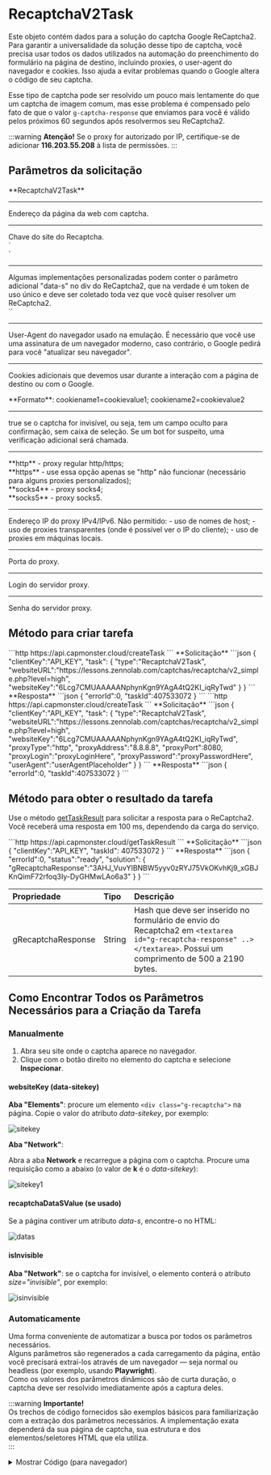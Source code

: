 ﻿---
sidebar_position: 0
sidebar_label: RecaptchaV2Task
---



# RecaptchaV2Task

<PriceBlockWrap>
  <PriceBlock title="RecaptchaV2Task" name="recaptchaV2Token"/>
</PriceBlockWrap>

Este objeto contém dados para a solução do captcha Google ReCaptcha2. Para garantir a universalidade da solução desse tipo de captcha, você precisa usar todos os dados utilizados na automação do preenchimento do formulário na página de destino, incluindo proxies, o user-agent do navegador e cookies. Isso ajuda a evitar problemas quando o Google altera o código de seu captcha.

Esse tipo de captcha pode ser resolvido um pouco mais lentamente do que um captcha de imagem comum, mas esse problema é compensado pelo fato de que o valor `g-captcha-response` que enviamos para você é válido pelos próximos 60 segundos após resolvermos seu ReCaptcha2.

<BlogLink url="https://capmonster.cloud/pt-BR/blog/re-1/how-to-bypass-recaptcha-v2-using-capmonster-cloud"/>

:::warning **Atenção!**
Se o proxy for autorizado por IP, certifique-se de adicionar **116.203.55.208** à lista de permissões.
:::

## Parâmetros da solicitação

<TabItem value="proxy" label="RecaptchaV2Task (com proxy)" className="bordered-panel">
<ParamItem title="type" required type="string" />
**RecaptchaV2Task**

---

<ParamItem title="websiteURL" required type="string" />
Endereço da página da web com captcha.

---

<ParamItem title="websiteKey" required type="string" />
Chave do site do Recaptcha.<br />`<div class="g-recaptcha" data-sitekey="THIS_ONE"></div>`

---

<ParamItem title="recaptchaDataSValue" type="string" />
Algumas implementações personalizadas podem conter o parâmetro adicional "data-s" no div do ReCaptcha2, que na verdade é um token de uso único e deve ser coletado toda vez que você quiser resolver um ReCaptcha2.<br />`<div class="g-recaptcha" data-sitekey="sitekey" data-s="THIS_ONE"></div>`

---

<ParamItem title="userAgent" type="string" />
User-Agent do navegador usado na emulação. É necessário que você use uma assinatura de um navegador moderno, caso contrário, o Google pedirá para você "atualizar seu navegador".

---

<ParamItem title="cookies" type="string" />
Cookies adicionais que devemos usar durante a interação com a página de destino ou com o Google.<br /><p>**Formato**: cookiename1=cookievalue1; cookiename2=cookievalue2</p>

---

<ParamItem title="isInvisible" type="bool" />
true se o captcha for invisível, ou seja, tem um campo oculto para confirmação, sem caixa de seleção. Se um bot for suspeito, uma verificação adicional será chamada.

---

<ParamItem title="proxyType" type="string" />
**http** - proxy regular http/https;<br />**https** - use essa opção apenas se "http" não funcionar (necessário para alguns proxies personalizados);<br />**socks4** - proxy socks4;<br />**socks5** - proxy socks5.

---

<ParamItem title="proxyAddress" type="string" />
<p>
Endereço IP do proxy IPv4/IPv6. Não permitido:
- uso de nomes de host;
- uso de proxies transparentes (onde é possível ver o IP do cliente);
- uso de proxies em máquinas locais.
</p>

---

<ParamItem title="proxyPort" type="integer" />
Porta do proxy.

---

<ParamItem title="proxyLogin" type="string" />
Login do servidor proxy.

---

<ParamItem title="proxyPassword" type="string" />
Senha do servidor proxy.

</TabItem>

## Método para criar tarefa

<Tabs className="full-width-tabs filled-tabs request-tabs" groupId="captcha-type">
<TabItem value="proxyless" label="RecaptchaV2Task (sem proxy)" default className="method-panel">
<MethodItem>
  ```http
  https://api.capmonster.cloud/createTask
  ```
</MethodItem>
<MethodDescription>
**Solicitação**
```json
{
  "clientKey":"API_KEY",
  "task": {
    "type":"RecaptchaV2Task",
    "websiteURL":"https://lessons.zennolab.com/captchas/recaptcha/v2_simple.php?level=high",
    "websiteKey":"6Lcg7CMUAAAAANphynKgn9YAgA4tQ2KI_iqRyTwd"
  }
}
```
**Resposta**
```json
{
  "errorId":0,
  "taskId":407533072
}
```

</MethodDescription>
</TabItem>
<TabItem value="proxy" label="RecaptchaV2Task (com proxy)" className="method-panel">
<MethodItem>
  ```http
  https://api.capmonster.cloud/createTask
  ```
</MethodItem>
<MethodDescription>
**Solicitação**
```json
{
  "clientKey":"API_KEY",
  "task": {
    "type":"RecaptchaV2Task",
    "websiteURL":"https://lessons.zennolab.com/captchas/recaptcha/v2_simple.php?level=high",
    "websiteKey":"6Lcg7CMUAAAAANphynKgn9YAgA4tQ2KI_iqRyTwd",
    "proxyType":"http",
    "proxyAddress":"8.8.8.8",
    "proxyPort":8080,
    "proxyLogin":"proxyLoginHere",
    "proxyPassword":"proxyPasswordHere",
    "userAgent":"userAgentPlaceholder"
  }
}
```
**Resposta**
```json
{
  "errorId":0,
  "taskId":407533072
}
```
</MethodDescription>
</TabItem>

</Tabs>

## Método para obter o resultado da tarefa
Use o método [getTaskResult](../api/methods/get-task-result.md) para solicitar a resposta para o ReCaptcha2. Você receberá uma resposta em 100 ms, dependendo da carga do serviço.

<TabItem value="proxyless" label="RecaptchaV2Task (sem proxy)" default className="method-panel-full">
<MethodItem>
```http
https://api.capmonster.cloud/getTaskResult
```
</MethodItem>
<MethodDescription>
**Solicitação**
```json
{
  "clientKey":"API_KEY",
  "taskId": 407533072
}
```
**Resposta**
```json
{
  "errorId":0,
  "status":"ready",
  "solution": {
    "gRecaptchaResponse":"3AHJ_VuvYIBNBW5yyv0zRYJ75VkOKvhKj9_xGBJKnQimF72rfoq3Iy-DyGHMwLAo6a3"
  }
}
```
</MethodDescription>
</TabItem>

<br />

|**Propriedade**|**Tipo**|**Descrição**|
| :- | :- | :- |
|gRecaptchaResponse|String|Hash que deve ser inserido no formulário de envio do Recaptcha2 em `<textarea id="g-recaptcha-response" ..></textarea>`. Possui um comprimento de 500 a 2190 bytes.

## Como Encontrar Todos os Parâmetros Necessários para a Criação da Tarefa

### Manualmente

1. Abra seu site onde o captcha aparece no navegador.
2. Clique com o botão direito no elemento do captcha e selecione **Inspecionar**.

#### websiteKey (data-sitekey)

**Aba "Elements"**: procure um elemento `<div class="g-recaptcha">` na página. Copie o valor do atributo *data-sitekey*, por exemplo:

![sitekey](images\no-captcha\sitekey.png)

**Aba "Network"**:

Abra a aba **Network** e recarregue a página com o captcha. Procure uma requisição como a abaixo (o valor de **k** é o *data-sitekey*):

![sitekey1](images\no-captcha\sitekey1.png)

#### recaptchaDataSValue (se usado)

Se a página contiver um atributo *data-s*, encontre-o no HTML:

![datas](images\no-captcha\data-s.png)

#### isInvisible

**Aba "Network"**: se o captcha for invisível, o elemento conterá o atributo *size="invisible"*, por exemplo:

![isinvisible](images\no-captcha\isinvisible.png)

### Automaticamente

Uma forma conveniente de automatizar a busca por todos os parâmetros necessários.  
Alguns parâmetros são regenerados a cada carregamento da página, então você precisará extraí-los através de um navegador — seja normal ou headless (por exemplo, usando **Playwright**).  
Como os valores dos parâmetros dinâmicos são de curta duração, o captcha deve ser resolvido imediatamente após a captura deles.

:::warning **Importante!**  
Os trechos de código fornecidos são exemplos básicos para familiarização com a extração dos parâmetros necessários. A implementação exata dependerá da sua página de captcha, sua estrutura e dos elementos/seletores HTML que ela utiliza.  
:::

<Tabs className="full-width-tabs filled-tabs request-tabs">
  <TabItem value="js" label="JavaScript" default className="method-panel">
    <details>
      <summary>Mostrar Código (para navegador)</summary>

      ```js
      (() => {
        const iframeEl = document.querySelector('iframe[src^="https://www.google.com/recaptcha/api2/anchor?"]');
        const captchaUrl = iframeEl?.getAttribute('src');

        if (captchaUrl) {
          const urlParams = new URLSearchParams(captchaUrl.split('?')[1]);
          
          const sitekey = urlParams.get('k');
          const size = urlParams.get('size');
          
          const isInvisible = size === 'invisible';

          const sitekeyEl = document.querySelector('[data-sitekey]');
          const datasEl = document.querySelector('[data-s]');
          const datas = datasEl?.getAttribute('data-s');

          console.log({
            sitekey: sitekey || sitekeyEl?.getAttribute('data-sitekey'),
            datas,
            isInvisible
          });
        }
      })();
      ```
    </details>

    <details>
      <summary>Mostrar Código (Node.js)</summary>

      ```js
      import { chromium } from "playwright";

      (async () => {
        const browser = await chromium.launch({ headless: false });
        const page = await browser.newPage();

        await page.goto("https://example.com");

        await page.waitForSelector('iframe[src^="https://www.google.com/recaptcha/api2/anchor?"]');

        const captchaData = await page.evaluate(() => {
          const iframeEl = document.querySelector('iframe[src^=
          "https://www.google.com/recaptcha/api2/anchor?"]');
          const captchaUrl = iframeEl?.getAttribute("src");

          if (captchaUrl) {
            const urlParams = new URLSearchParams(captchaUrl.split("?")[1]);
            const sitekey = urlParams.get("k");
            const size = urlParams.get("size");
            const isInvisible = size === "invisible";

            const sitekeyEl = document.querySelector("[data-sitekey]");
            const datasEl = document.querySelector("[data-s]");
            const datas = datasEl?.getAttribute("data-s");

            return {
              sitekey: sitekey || sitekeyEl?.getAttribute("data-sitekey"),
              datas,
              isInvisible,
            };
          }
          return null;
        });

        console.log(captchaData);
        await browser.close();
      })();
      ```
    </details>
  </TabItem>

  <TabItem value="python" label="Python" className="method-panel">
    <details>
      <summary>Mostrar Código</summary>

      ```python
      import asyncio
      from urllib.parse import urlparse, parse_qs
      from playwright.async_api import async_playwright

      def parse_recaptcha_url(url):
          parsed_url = urlparse(url)
          params = parse_qs(parsed_url.query)
          sitekey = params.get('k', [None])[0]
          size = params.get('size', [None])[0]
          return sitekey, size == 'invisible'

      async def main():
          async with async_playwright() as p:
              browser = await p.chromium.launch(headless=True)
              page = await browser.new_page()
              await page.goto("https://example.com", timeout=60000)
              captcha_url = await page.locator('iframe[
              src^="https://www.google.com/recaptcha/api2/anchor?"]').get_attribute('src')
              if captcha_url:
                  sitekey, is_invisible = parse_recaptcha_url(captcha_url)
                  print({"sitekey": sitekey, "isInvisible": is_invisible})
              await browser.close()

      asyncio.run(main())
      ```
    </details>
  </TabItem>

  <TabItem value="csharp" label="C#" className="method-panel">
    <details>
      <summary>Mostrar Código</summary>

      ```csharp
      using Microsoft.Playwright;
      using System;
      using System.Linq;
      using System.Threading.Tasks;
      using System.Web;

      class Program
      {
          static (string sitekey, bool isInvisible) ParseRecaptchaUrl(string url)
          {
              var uri = new Uri(url);
              var queryParams = HttpUtility.ParseQueryString(uri.Query);
              return (queryParams["k"], queryParams["size"] == "invisible");
          }

          static async Task Main(string[] args)
          {
              var playwright = await Playwright.CreateAsync();
              var browser = await playwright.Chromium.LaunchAsync(
                new BrowserTypeLaunchOptions { Headless = true });
              var page = await browser.NewPageAsync();
              await page.GotoAsync("https://example.com", new PageGotoOptions { Timeout = 60000 });
              var captchaUrl = await page.Locator(
                "iframe[src^='https://www.google.com/recaptcha/api2/anchor?']").GetAttributeAsync("src");
              if (captchaUrl != null)
              {
                  var (sitekey, isInvisible) = ParseRecaptchaUrl(captchaUrl);
                  Console.WriteLine($"{{\"sitekey\": \"{sitekey}\", \"isInvisible\": {isInvisible}}}");
              }
              await browser.CloseAsync();
          }
      }
      ```
    </details>
  </TabItem>
</Tabs>

## Usar biblioteca SDK

<Tabs className="full-width-tabs filled-tabs request-tabs" groupId="captcha-type">
  <TabItem value="js" label="JavaScript" default className="method-panel">
    ```js
    // https://github.com/ZennoLab/capmonstercloud-client-js

    import { CapMonsterCloudClientFactory, ClientOptions, RecaptchaV2Request, /*RecaptchaV2Request*/ } from '@zennolab_com/capmonstercloud-client';

    document.addEventListener('DOMContentLoaded', async () => {
      const cmcClient = CapMonsterCloudClientFactory.Create(new ClientOptions({ clientKey: '<your capmonster.cloud API key>' }));
      console.log(await cmcClient.getBalance());

      const recaptchaV2Request = new RecaptchaV2Request({
        websiteURL: 'https://lessons.zennolab.com/captchas/recaptcha/v2_simple.php?level=high',
        websiteKey: '6Lcg7CMUAAAAANphynKgn9YAgA4tQ2KI_iqRyTwd',
      });

      // const recaptchaV2Request = new RecaptchaV2Request({
      //   websiteURL: 'https://lessons.zennolab.com/captchas/recaptcha/v2_simple.php?level=high',
      //   websiteKey: '6Lcg7CMUAAAAANphynKgn9YAgA4tQ2KI_iqRyTwd',
      //   proxyType: 'http',
      //   proxyAddress: '8.8.8.8',
      //   proxyPort: 8080,
      //   proxyLogin: 'proxyLoginHere',
      //   proxyPassword: 'proxyPasswordHere',
      //   userAgent: 'userAgentPlaceholder',
      // });

      console.log(await cmcClient.Solve(recaptchaV2Request));
    });
    ```
	<BlogLink url="https://capmonster.cloud/pt-BR/blog/re-1/javascript-recaptcha-v2"/>
  </TabItem>
  <TabItem value="python" label="Python" className="method-panel">
    ```python
    # https://github.com/ZennoLab/capmonstercloud-client-python

    # ReСaptchaV2:

    import asyncio
    from capmonstercloudclient import CapMonsterClient, ClientOptions
    from capmonstercloudclient.requests import RecaptchaV2Request

    client_options = ClientOptions(api_key="your_api_key")  # Replace with your CapMonster Cloud API key
    cap_monster_client = CapMonsterClient(options=client_options)

    recaptcha2request = RecaptchaV2Request(
        websiteUrl="https://lessons.zennolab.com/captchas/recaptcha/v2_simple.php?level=high",  # URL with captcha
        websiteKey="6Lcg7CMUAAAAANphynKgn9YAgA4tQ2KI_iqRyTwd"  # Replace with the correct website key
    )

    async def solve_captcha():
        return await cap_monster_client.solve_captcha(recaptcha2request)

    responses = asyncio.run(solve_captcha())
    print(responses)
    ```

    ```python
    # ReСaptchaV2:

    import asyncio
    from capmonstercloudclient import CapMonsterClient, ClientOptions
    from capmonstercloudclient.requests import RecaptchaV2Request

    client_options = ClientOptions(api_key="your_api_key")  # Replace with your CapMonster Cloud API key
    cap_monster_client = CapMonsterClient(options=client_options)

    recaptcha2_request = RecaptchaV2Request(
        websiteUrl="https://lessons.zennolab.com/captchas/recaptcha/v2_simple.php?level=high",  # URL with captcha
        websiteKey="6Lcg7CMUAAAAANphynKgn9YAgA4tQ2KI_iqRyTwd",  # ReCaptcha v2 site key
        proxyType="http", 
        proxyAddress="8.8.8.8",
        proxyPort=8080,  
        proxyLogin="proxyLoginHere", 
        proxyPassword="proxyPasswordHere",
        userAgent="Mozilla/5.0 (Windows NT 10.0; Win64; x64) AppleWebKit/537.36 (KHTML, like Gecko) Chrome/130.0.0.0 Safari/537.36"  # Use the current userAgent
    )

    async def solve_captcha():
        return await cap_monster_client.solve_captcha(recaptcha2_request)

    response = asyncio.run(solve_captcha())
    print(response)
    ```
	<BlogLink url="https://capmonster.cloud/pt-BR/blog/re-1/python-recaptcha-v2"/>
  </TabItem>
  <TabItem value="csharp" label="C#" className="method-panel">
    ```csharp
    // https://github.com/ZennoLab/capmonstercloud-client-dotnet

    // ReСaptchaV2:

    using Zennolab.CapMonsterCloud.Requests;
    using Zennolab.CapMonsterCloud;

    class Program
    {
        static async Task Main(string[] args)
        {
            var clientOptions = new ClientOptions
            {
                ClientKey = "your_api_key" // Replace with your CapMonster Cloud API key
            };

            var cmCloudClient = CapMonsterCloudClientFactory.Create(clientOptions);

            var recaptchaV2Request = new RecaptchaV2Request
            {
                WebsiteUrl = "https://lessons.zennolab.com/captchas/recaptcha/v2_simple.php?level=high",  // URL with captcha
                WebsiteKey = "6Lcg7CMUAAAAANphynKgn9YAgA4tQ2KI_iqRyTwd",  // Replace with the correct website key
            };

            var recaptchaV2Result = await cmCloudClient.SolveAsync(recaptchaV2Request);

            Console.WriteLine("Captcha Solution: " + recaptchaV2Result.Solution.Value);
        }
    }
    ```

    ```csharp
    // ReСaptchaV2:

    using Zennolab.CapMonsterCloud.Requests;
    using Zennolab.CapMonsterCloud;

    class Program
    {
        static async Task Main(string[] args)
        {
            var clientOptions = new ClientOptions
            {
                ClientKey = "your_api_key" // Replace with your CapMonster Cloud API key
            };

            var cmCloudClient = CapMonsterCloudClientFactory.Create(clientOptions);

            var recaptchaV2Request = new RecaptchaV2Request
            {
                WebsiteUrl = "https://lessons.zennolab.com/captchas/recaptcha/v2_simple.php?level=high",  // URL with captcha
                WebsiteKey = "6Lcg7CMUAAAAANphynKgn9YAgA4tQ2KI_iqRyTwd",  // Replace with the correct website key
                ProxyType = ProxyType.Http,
                ProxyAddress = "8.8.8.8",
                ProxyPort = 8080,
                ProxyLogin = "proxyLoginHere",
                ProxyPassword = "proxyPasswordHere"
            };

            var recaptchaV2Result = await cmCloudClient.SolveAsync(recaptchaV2Request);

            Console.WriteLine("Captcha Solution: " + recaptchaV2Result.Solution.Value);
        }
    }
    ```
	<BlogLink url="https://capmonster.cloud/pt-BR/blog/re-1/c-recaptcha-v2"/>
  </TabItem>
</Tabs>